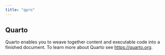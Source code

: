 ```yaml
---
title: "qpro"
---
```


## Quarto

Quarto enables you to weave together content and executable code into a finished document. To learn more about Quarto see <https://quarto.org>.
